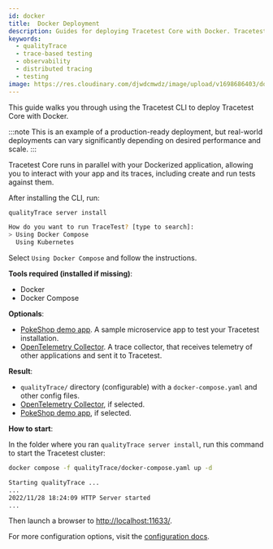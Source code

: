 ```yaml
---
id: docker
title:  Docker Deployment
description: Guides for deploying Tracetest Core with Docker. Tracetest Core allows you to quickly build integration and end-to-end tests, powered by your OpenTelemetry traces.
keywords:
  - qualityTrace
  - trace-based testing
  - observability
  - distributed tracing
  - testing
image: https://res.cloudinary.com/djwdcmwdz/image/upload/v1698686403/docs/Blog_Thumbnail_14_rsvkmo.jpg
---
```


This guide walks you through using the Tracetest CLI to deploy Tracetest Core with Docker.

:::note
This is an example of a production-ready deployment, but real-world deployments can vary significantly depending on desired performance and scale.
:::

Tracetest Core runs in parallel with your Dockerized application, allowing you to interact with your app and its traces, including create and run tests against them.

After installing the CLI, run:

```bash
qualityTrace server install
```

```bash title="Expected output"
How do you want to run TraceTest? [type to search]:
> Using Docker Compose
  Using Kubernetes
```

Select `Using Docker Compose` and follow the instructions.

**Tools required (installed if missing)**:

- Docker
- Docker Compose

**Optionals**:

- [PokeShop demo app](https://github.com/kubeshop/pokeshop/). A sample microservice app to test your Tracetest installation.
- [OpenTelemetry Collector](https://opentelemetry.io/docs/collector/). A trace collector, that receives telemetry of other applications and sent it to Tracetest.

**Result**:

- `qualityTrace/` directory (configurable) with a `docker-compose.yaml` and other config files.
- [OpenTelemetry Collector](https://opentelemetry.io/docs/collector/), if selected.
- [PokeShop demo app](https://github.com/kubeshop/pokeshop/), if selected.

**How to start**:

In the folder where you ran `qualityTrace server install`, run this command to start the Tracetest cluster:

```bash
docker compose -f qualityTrace/docker-compose.yaml up -d
```

```bash title="Condensed expected output from the Tracetest container:"
Starting qualityTrace ...
...
2022/11/28 18:24:09 HTTP Server started
...
```

Then launch a browser to [http://localhost:11633/](http://localhost:11633/).

For more configuration options, visit the [configuration docs](/configuration/overview.mdx).
